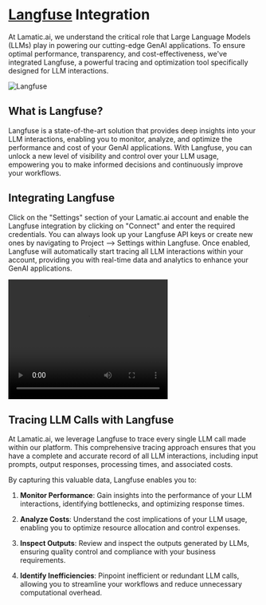 # [Langfuse](https://langfuse.com/) Integration

At Lamatic.ai, we understand the critical role that Large Language Models (LLMs) play in powering our cutting-edge GenAI applications. To ensure optimal performance, transparency, and cost-effectiveness, we've integrated Langfuse, a powerful tracing and optimization tool specifically designed for LLM interactions.


![Langfuse](/assets/langfuse.png)

## What is Langfuse?



Langfuse is a state-of-the-art solution that provides deep insights into your LLM interactions, enabling you to monitor, analyze, and optimize the performance and cost of your GenAI applications. With Langfuse, you can unlock a new level of visibility and control over your LLM usage, empowering you to make informed decisions and continuously improve your workflows.

## Integrating Langfuse

Click on the "Settings" section of your Lamatic.ai account and enable the Langfuse integration by clicking on "Connect" and enter the required credentials. You can always look up your Langfuse API keys or create new ones by navigating to Project --> Settings within Langfuse. Once enabled, Langfuse will automatically start tracing all LLM interactions within your account, providing you with real-time data and analytics to enhance your GenAI applications.

<video width="320" height="240" controls>
<source src="/assets/langfuse-integration.mp4" type="video/mp4"/>
</video>

## Tracing LLM Calls with Langfuse

At Lamatic.ai, we leverage Langfuse to trace every single LLM call made within our platform. This comprehensive tracing approach ensures that you have a complete and accurate record of all LLM interactions, including input prompts, output responses, processing times, and associated costs.

By capturing this valuable data, Langfuse enables you to:

1. **Monitor Performance**: Gain insights into the performance of your LLM interactions, identifying bottlenecks, and optimizing response times.

2. **Analyze Costs**: Understand the cost implications of your LLM usage, enabling you to optimize resource allocation and control expenses.

3. **Inspect Outputs**: Review and inspect the outputs generated by LLMs, ensuring quality control and compliance with your business requirements.

4. **Identify Inefficiencies**: Pinpoint inefficient or redundant LLM calls, allowing you to streamline your workflows and reduce unnecessary computational overhead.
